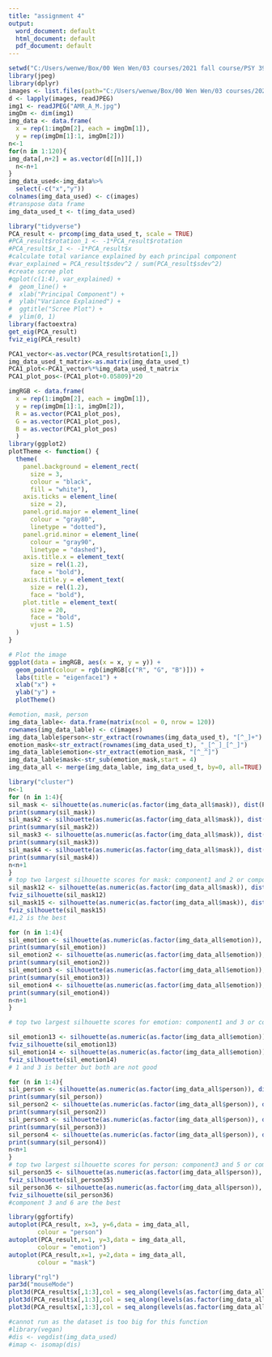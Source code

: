 ---
title: "assignment 4"
output:
  word_document: default
  html_document: default
  pdf_document: default
---


```{r import data}
setwd("C:/Users/wenwe/Box/00 Wen Wen/03 courses/2021 fall course/PSY 394S ML/assignment/Assignment 4/processed")
library(jpeg)
library(dplyr)
images <- list.files(path="C:/Users/wenwe/Box/00 Wen Wen/03 courses/2021 fall course/PSY 394S ML/assignment/Assignment 4/processed")
d <- lapply(images, readJPEG)
img1 <- readJPEG("AMR_A_M.jpg")
imgDm <- dim(img1)
img_data <- data.frame(
  x = rep(1:imgDm[2], each = imgDm[1]),
  y = rep(imgDm[1]:1, imgDm[2]))
n<-1
for(n in 1:120){
img_data[,n+2] = as.vector(d[[n]][,])
  n<-n+1
}
img_data_used<-img_data%>%
  select(-c("x","y"))
colnames(img_data_used) <- c(images)
#transpose data frame
img_data_used_t <- t(img_data_used)
```
```{r dimension reduction PCA}
library("tidyverse")
PCA_result <- prcomp(img_data_used_t, scale = TRUE)
#PCA_result$rotation_1 <- -1*PCA_result$rotation
#PCA_result$x_1 <- -1*PCA_result$x
#calculate total variance explained by each principal component
#var_explained = PCA_result$sdev^2 / sum(PCA_result$sdev^2)
#create scree plot
#qplot(c(1:4), var_explained) + 
#  geom_line() + 
#  xlab("Principal Component") + 
#  ylab("Variance Explained") +
#  ggtitle("Scree Plot") +
#  ylim(0, 1)
library(factoextra)
get_eig(PCA_result)
fviz_eig(PCA_result)
```


```{r plot eigenface1}
PCA1_vector<-as.vector(PCA_result$rotation[1,])
img_data_used_t_matrix<-as.matrix(img_data_used_t)
PCA1_plot<-PCA1_vector%*%img_data_used_t_matrix
PCA1_plot_pos<-(PCA1_plot+0.05809)*20

imgRGB <- data.frame(  
  x = rep(1:imgDm[2], each = imgDm[1]),
  y = rep(imgDm[1]:1, imgDm[2]),
  R = as.vector(PCA1_plot_pos),
  G = as.vector(PCA1_plot_pos),
  B = as.vector(PCA1_plot_pos)
  )
library(ggplot2)
plotTheme <- function() {
  theme(
    panel.background = element_rect(
      size = 3,
      colour = "black",
      fill = "white"),
    axis.ticks = element_line(
      size = 2),
    panel.grid.major = element_line(
      colour = "gray80",
      linetype = "dotted"),
    panel.grid.minor = element_line(
      colour = "gray90",
      linetype = "dashed"),
    axis.title.x = element_text(
      size = rel(1.2),
      face = "bold"),
    axis.title.y = element_text(
      size = rel(1.2),
      face = "bold"),
    plot.title = element_text(
      size = 20,
      face = "bold",
      vjust = 1.5)
  )
}

# Plot the image
ggplot(data = imgRGB, aes(x = x, y = y)) + 
  geom_point(colour = rgb(imgRGB[c("R", "G", "B")])) +
  labs(title = "eigenface1") +
  xlab("x") +
  ylab("y") +
  plotTheme()
```

```{r plot based on selected components: preparation}
#emotion, mask, person
img_data_lable<- data.frame(matrix(ncol = 0, nrow = 120))
rownames(img_data_lable) <- c(images)
img_data_lable$person<-str_extract(rownames(img_data_used_t), "[^_]+")
emotion_mask<-str_extract(rownames(img_data_used_t), "_[^_]_[^_]")
img_data_lable$emotion<-str_extract(emotion_mask, "[^_^]")
img_data_lable$mask<-str_sub(emotion_mask,start = 4)
img_data_all <- merge(img_data_lable, img_data_used_t, by=0, all=TRUE)
```


```{r calculate silhouette scores}
library("cluster")
n<-1
for (n in 1:4){
sil_mask <- silhouette(as.numeric(as.factor(img_data_all$mask)), dist(PCA_result$x[,n:n+1]))
print(summary(sil_mask))
sil_mask2 <- silhouette(as.numeric(as.factor(img_data_all$mask)), dist(PCA_result$x[,c(n,n+2)]))
print(summary(sil_mask2))
sil_mask3 <- silhouette(as.numeric(as.factor(img_data_all$mask)), dist(PCA_result$x[,c(n,n+3)]))
print(summary(sil_mask3))
sil_mask4 <- silhouette(as.numeric(as.factor(img_data_all$mask)), dist(PCA_result$x[,c(n,n+4)]))
print(summary(sil_mask4))
n<n+1
}
# top two largest silhouette scores for mask: component1 and 2 or component 1 and 5
sil_mask12 <- silhouette(as.numeric(as.factor(img_data_all$mask)), dist(PCA_result$x[,c(1,2)]))
fviz_silhouette(sil_mask12)
sil_mask15 <- silhouette(as.numeric(as.factor(img_data_all$mask)), dist(PCA_result$x[,c(1,5)]))
fviz_silhouette(sil_mask15)
#1,2 is the best

for (n in 1:4){
sil_emotion <- silhouette(as.numeric(as.factor(img_data_all$emotion)), dist(PCA_result$x[,n:n+1]))
print(summary(sil_emotion))
sil_emotion2 <- silhouette(as.numeric(as.factor(img_data_all$emotion)), dist(PCA_result$x[,c(n,n+2)]))
print(summary(sil_emotion2))
sil_emotion3 <- silhouette(as.numeric(as.factor(img_data_all$emotion)), dist(PCA_result$x[,c(n,n+3)]))
print(summary(sil_emotion3))
sil_emotion4 <- silhouette(as.numeric(as.factor(img_data_all$emotion)), dist(PCA_result$x[,c(n,n+4)]))
print(summary(sil_emotion4))
n<n+1
}

# top two largest silhouette scores for emotion: component1 and 3 or component 1 and 4

sil_emotion13 <- silhouette(as.numeric(as.factor(img_data_all$emotion)), dist(PCA_result$x[,c(1,3)]))
fviz_silhouette(sil_emotion13)
sil_emotion14 <- silhouette(as.numeric(as.factor(img_data_all$emotion)), dist(PCA_result$x[,c(1,4)]))
fviz_silhouette(sil_emotion14)
# 1 and 3 is better but both are not good

for (n in 1:4){
sil_person <- silhouette(as.numeric(as.factor(img_data_all$person)), dist(PCA_result$x[,n:n+1]))
print(summary(sil_person))
sil_person2 <- silhouette(as.numeric(as.factor(img_data_all$person)), dist(PCA_result$x[,c(n,n+2)]))
print(summary(sil_person2))
sil_person3 <- silhouette(as.numeric(as.factor(img_data_all$person)), dist(PCA_result$x[,c(n,n+3)]))
print(summary(sil_person3))
sil_person4 <- silhouette(as.numeric(as.factor(img_data_all$person)), dist(PCA_result$x[,c(n,n+4)]))
print(summary(sil_person4))
n<n+1
}
# top two largest silhouette scores for person: component3 and 5 or component 3 and 6
sil_person35 <- silhouette(as.numeric(as.factor(img_data_all$person)), dist(PCA_result$x[,c(3,5)]))
fviz_silhouette(sil_person35)
sil_person36 <- silhouette(as.numeric(as.factor(img_data_all$person)), dist(PCA_result$x[,c(3,6)]))
fviz_silhouette(sil_person36)
#component 3 and 6 are the best
```


```{r plot}
library(ggfortify)
autoplot(PCA_result, x=3, y=6,data = img_data_all,
        colour = "person")
autoplot(PCA_result,x=1, y=3,data = img_data_all,
        colour = "emotion")
autoplot(PCA_result,x=1, y=2,data = img_data_all,
        colour = "mask")
```

```{r 3 dimension}
library("rgl")
par3d("mouseMode")
plot3d(PCA_result$x[,1:3],col = seq_along(levels(as.factor(img_data_all$mask))))
plot3d(PCA_result$x[,1:3],col = seq_along(levels(as.factor(img_data_all$emotion))))
plot3d(PCA_result$x[,1:3],col = seq_along(levels(as.factor(img_data_all$person))))
```

```{r isomap}
#cannot run as the dataset is too big for this function
#library(vegan)
#dis <- vegdist(img_data_used)
#imap <- isomap(dis)
```